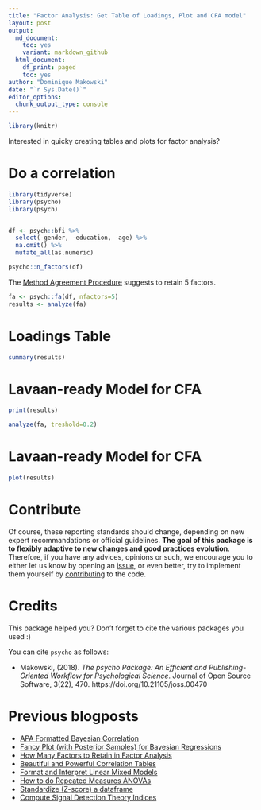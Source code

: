 ```yaml
---
title: "Factor Analysis: Get Table of Loadings, Plot and CFA model"
layout: post
output:
  md_document:
    toc: yes
    variant: markdown_github
  html_document:
    df_print: paged
    toc: yes
author: "Dominique Makowski"
date: "`r Sys.Date()`"
editor_options: 
  chunk_output_type: console
---
```



```r
library(knitr)
```

Interested in quicky creating tables and plots for factor analysis?

# Do a correlation
```r
library(tidyverse)
library(psycho)
library(psych)


df <- psych::bfi %>%
  select(-gender, -education, -age) %>%
  na.omit() %>%
  mutate_all(as.numeric)

psycho::n_factors(df)
```

The [Method Agreement Procedure](https://neuropsychology.github.io/psycho.R/2018/05/24/n_factors.html) suggests to retain 5 factors.

```r
fa <- psych::fa(df, nfactors=5)
results <- analyze(fa)
```


# Loadings Table

```r
summary(results)
```



# Lavaan-ready Model for CFA

```r
print(results)

analyze(fa, treshold=0.2)
```

# Lavaan-ready Model for CFA

```r
plot(results)
```


# Contribute

Of course, these reporting standards should change, depending on new expert recommandations or official guidelines. **The goal of this package is to flexibly adaptive to new changes and good practices evolution**. Therefore, if you have any advices, opinions or such, we encourage you to either let us know by opening an [issue](https://github.com/neuropsychology/psycho.R/issues), or even better, try to implement them yourself by [contributing](https://github.com/neuropsychology/psycho.R/blob/master/.github/CONTRIBUTING.md) to the code. 


# Credits

This package helped you? Don't forget to cite the various packages you used :)

You can cite `psycho` as follows:

- Makowski, (2018). *The psycho Package: An Efficient and Publishing-Oriented Workflow for Psychological Science*. Journal of Open Source Software, 3(22), 470. https://doi.org/10.21105/joss.00470


# Previous blogposts

- [APA Formatted Bayesian Correlation](https://neuropsychology.github.io/psycho.R/2018/06/11/bayesian_correlation.html)
- [Fancy Plot (with Posterior Samples) for Bayesian Regressions](https://neuropsychology.github.io/psycho.R/2018/06/03/plot_bayesian_model.html)
- [How Many Factors to Retain in Factor Analysis](https://neuropsychology.github.io/psycho.R/2018/05/24/n_factors.html)
- [Beautiful and Powerful Correlation Tables](https://neuropsychology.github.io/psycho.R/2018/05/20/correlation.html)
- [Format and Interpret Linear Mixed Models](https://neuropsychology.github.io/psycho.R/2018/05/10/interpret_mixed_models.html)
- [How to do Repeated Measures ANOVAs](https://neuropsychology.github.io/psycho.R/2018/05/01/repeated_measure_anovas.html)
- [Standardize (Z-score) a dataframe](https://neuropsychology.github.io/psycho.R/2018/03/29/standardize.html)
- [Compute Signal Detection Theory Indices](https://neuropsychology.github.io/psycho.R/2018/03/29/SDT.html)
